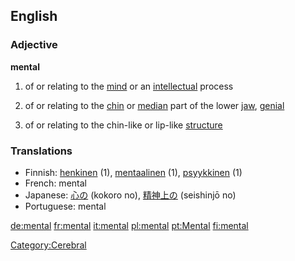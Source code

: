 ==English==

=== Adjective ===
'''mental'''

# of or relating to the [[mind]] or an [[intellect]]ual process
# {{anatomy}} of or relating to the [[chin]] or [[median]] part of the lower [[jaw]], [[genial]]
# {{biology}} of or relating to the chin-like or lip-like [[structure]]

=== Translations ===
*Finnish: [[henkinen]] (1), [[mentaalinen]] (1), [[psyykkinen]] (1)
*French: mental
*Japanese: [[心の]] (kokoro no), [[精神上の]] (seishinjō no)
*Portuguese: mental

[[Category:Cerebral]]

[[de:mental]]
[[fr:mental]]
[[it:mental]]
[[pl:mental]]
[[pt:Mental]]
[[fi:mental]]